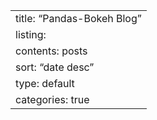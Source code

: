 ---
title: "Pandas-Bokeh Blog"
listing:
  contents: posts
  sort: "date desc"
  type: default
  categories: true
---